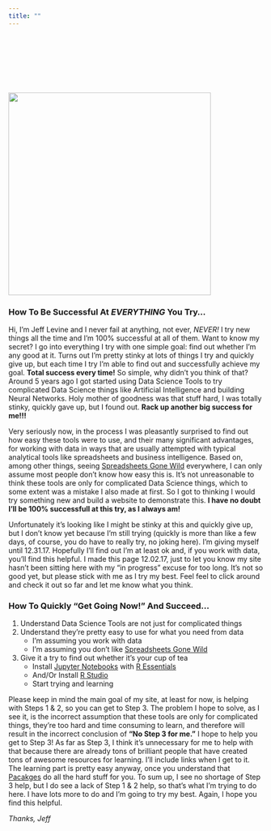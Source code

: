 ```yaml
---
title: ""
---
```


<style type="text/css">
.title {
  display: none;
}

</style>

<div class="row" style="padding-top: 100px;">
<div class="col-sm-8">

<a>
<img src="images/Gn.jpg" width="400px">
</a>

### How To Be Successful At *EVERYTHING* You Try...
Hi, I'm Jeff Levine and I never fail at anything, not ever, *NEVER!* I try new things all the time and I'm 100% successful at all of them. Want to know my secret? I go into everything I try with one simple goal: find out whether I'm any good at it. Turns out I'm pretty stinky at lots of things I try and quickly give up, but each time I try I'm able to find out and successfully achieve my goal. **Total success every time!** So simple, why didn't you think of that?  Around 5 years ago I got started using Data Science Tools to try complicated Data Science things like Artificial Intelligence and building Neural Networks. Holy mother of goodness was that stuff hard, I was totally stinky, quickly gave up, but I found out. **Rack up another big success for me!!!**

Very seriously now, in the process I was pleasantly surprised to find out how easy these tools were to use, and their many significant advantages, for working with data in ways that are usually attempted with typical analytical tools like spreadsheets and business intelligence. Based on, among other things, seeing [Spreadsheets Gone Wild](http://www.SpreadsheetsGoneWild.com) everywhere, I can only assume most people don't know how easy this is. It's not unreasonable to think these tools are only for complicated Data Science things, which to some extent was a mistake I also made at first. So I got to thinking I would try something new and build a website to demonstrate this. **I have no doubt I'll be 100% successfull at this try, as I always am!** 

Unfortunately it's looking like I might be stinky at this and quickly give up, but I don't know yet because I'm still trying (quickly is more than like a few days, of course, you do have to really try, no joking here). I'm giving myself until 12.31.17. Hopefully I'll find out I'm at least ok and, if you work with data, you'll find this helpful. I made this page 12.02.17, just to let you know my site hasn’t been sitting here with my “in progress” excuse for too long. It's not so good yet, but please stick with me as I try my best. Feel feel to click around and check it out so far and let me know what you think.


### How To Quickly "Get Going Now!" And Succeed...
1. Understand Data Science Tools are not just for complicated things
2. Understand they're pretty easy to use for what you need from data
    * I'm assuming you work with data
    * I'm assuming you don't like [Spreadsheets Gone Wild](http://www.SpreadsheetsGoneWild.com)
3. Give it a try to find out whether it's your cup of tea
    * Install [Jupyter Notebooks](http://jupyter.org/install.html) with [R Essentials](https://anaconda.org/r/r-essentials)
    * And/Or Install [R Studio](https://www.rstudio.com/products/rstudio/download)
    * Start trying and learning

Please keep in mind the main goal of my site, at least for now, is helping with Steps 1 & 2, so you can get to Step 3. The problem I hope to solve, as I see it, is the incorrect assumption that these tools are only for complicated things, they're too hard and time consuming to learn, and therefore will result in the incorrect conclusion of **"No Step 3 for me."** I hope to help you get to Step 3! As far as Step 3, I think it's unnecessary for me to help with that because there are already tons of brilliant people that have created tons of awesome resources for learning. I'll include links when I get to it. The learning part is pretty easy anyway, once you understand that [Pacakges](https://en.wikipedia.org/wiki/R_(programming_language)#Packages) do all the hard stuff for you. To sum up, I see no shortage of Step 3 help, but I do see a lack of Step 1 & 2 help, so that's what I'm trying to do here. I have lots more to do and I'm going to try my best. Again, I hope you find this helpful.

*Thanks, Jeff*
    

<br>
<br>



<br>
<br>

</div>